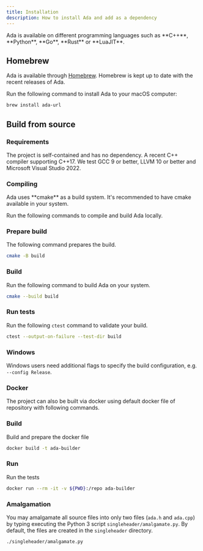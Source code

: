 ```yaml
---
title: Installation
description: How to install Ada and add as a dependency
---
```


<Alert>
  <AlertDescription>
    Ada is available on different programming languages such as **C++**, **Python**, **Go**, **Rust** or **LuaJIT**. 
  </AlertDescription>
</Alert>

## Homebrew

Ada is available through [Homebrew](https://formulae.brew.sh/formula/ada-url#default).
Homebrew is kept up to date with the recent releases of Ada.

Run the following command to install Ada to your macOS computer:

```bash
brew install ada-url
```

## Build from source

### Requirements

The project is self-contained and has no dependency.
A recent C++ compiler supporting C++17. We test GCC 9 or better, LLVM 10 or better and Microsoft Visual Studio 2022.

### Compiling

<Alert>
  <AlertDescription>
    Ada uses **cmake** as a build system. It's recommended to have cmake available in your system.
  </AlertDescription>

</Alert>

Run the following commands to compile and build Ada locally.

<Steps>

  ### Prepare build
  
  The following command prepares the build.

  ```bash
  cmake -B build
  ```

  ### Build
  
  Run the following command to build Ada on your system.

  ```bash
  cmake --build build
  ```
  
  ### Run tests
  
  Run the following `ctest` command to validate your build.
  
  ```bash
  ctest --output-on-failure --test-dir build
  ```

</Steps>

### Windows

Windows users need additional flags to specify the build configuration, e.g. `--config Release`.

### Docker

The project can also be built via docker using default docker file of repository with following commands.

<Steps>

  ### Build

  Build and prepare the docker file

  ```bash
  docker build -t ada-builder
  ```

  ### Run

  Run the tests

  ```bash
  docker run --rm -it -v ${PWD}:/repo ada-builder
  ```

</Steps>

### Amalgamation

You may amalgamate all source files into only two files (`ada.h` and `ada.cpp`) by typing executing the Python
3 script `singleheader/amalgamate.py`. By default, the files are created in the `singleheader` directory.

```bash
./singleheader/amalgamate.py
```
